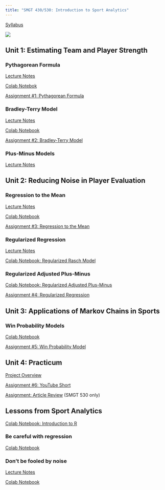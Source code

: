 ```yaml
---
title: "SMGT 430/530: Introduction to Sport Analytics"
---
```


[Syllabus](syllabus/latest.pdf){target="_blank"}

![](concept_map.png)


## Unit 1: Estimating Team and Player Strength

### Pythagorean Formula

[Lecture Notes](lecture/pythagorean_formula.pdf){target="_blank"}

[Colab Notebok](https://colab.research.google.com/drive/1qmyQF6ilN4mwtNAQOwtz1xgY8Wl3q48q){target="_blank"}

[Assignment #1: Pythagorean Formula](assignment/pythagorean_formula.pdf){target="_blank"}

### Bradley-Terry Model

[Lecture Notes](lecture/bradley_terry_model.pdf){target="_blank"}

[Colab Notebook](https://colab.research.google.com/drive/1nHK7E_6GXk_alOoMl3AL0SlxsxaCWq3b){target="_blank"}

[Assignment #2: Bradley-Terry Model](assignment/4.pdf){target="_blank"}

### Plus-Minus Models

[Lecture Notes](lecture/plus_minus_models.pdf){target="_blank"}




## Unit 2: Reducing Noise in Player Evaluation

### Regression to the Mean

[Lecture Notes](lecture/regression_to_the_mean.pdf){target="_blank"}

[Colab Notebook](https://colab.research.google.com/drive/1y06VvXEj2ejdotwuLrVXFfkAKdW2lgOa){target="_blank"}

[Assignment #3: Regression to the Mean](assignment/2.pdf){target="_blank"}

### Regularized Regression

[Lecture Notes](lecture/regularized_regression.pdf){target="_blank"}

[Colab Notebook: Regularized Rasch Model](https://colab.research.google.com/drive/1-gOm05FhWTH1l0FJmqFGgQevBbM3WxyE){target="_blank"}

### Regularized Adjusted Plus-Minus

[Colab Notebook: Regularized Adjusted Plus-Minus](https://colab.research.google.com/drive/1bOJJPkNZ6gps0Qan6Wn_i_M9uIYOdTYd){target="_blank"}

[Assignment #4: Regularized Regression](assignment/5.pdf){target="_blank"}


## Unit 3: Applications of Markov Chains in Sports

### Win Probability Models

[Colab Notebook](https://colab.research.google.com/drive/130szYABIinDc9lcnwBgExS6Evhz0_pAP){target="_blank"}

[Assignment #5: Win Probability Model](assignment/6.pdf){target="_blank"}


## Unit 4: Practicum

[Project Overview](assignment/project.pdf){target="_blank"}

[Assignment #6: YouTube Short](assignment/7.pdf){target="_blank"}

[Assignment: Article Review](assignment/article_review.pdf){target="_blank"} (SMGT 530 only)


## Lessons from Sport Analytics

[Colab Notebook: Introduction to R](https://colab.research.google.com/drive/1sLJA9radwdvLjE2bw_mURiNLw-PvNgBg){target="_blank"}

### Be careful with regression

[Colab Notebook](https://colab.research.google.com/drive/182F7iWSPJP2umxfQ74zt8-pPtVhbaHuF){target="_blank"}

### Don't be fooled by noise

[Lecture Notes](lecture/dont_be_fooled_by_noise.pdf){target="_blank"}

[Colab Notebook](https://colab.research.google.com/drive/1zdEslpU8Y-3gtnrHgOJA6n87BvS2i1cH){target="_blank"}
